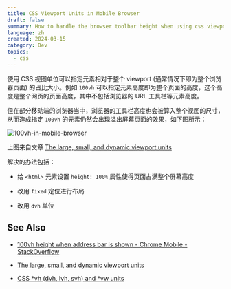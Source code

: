 ```yaml
---
title: CSS Viewport Units in Mobile Browser
draft: false
summary: How to handle the browser toolbar height when using css viewport units
language: zh
created: 2024-03-15
category: Dev
topics:
  - css
---
```


使用 CSS 视图单位可以指定元素相对于整个 viewport (通常情况下即为整个浏览器页面) 的占比大小。例如 `100vh` 可以指定元素高度即为整个页面的高度，这个高度是整个网页的页面高度，其中不包括浏览器的 URL 工具栏等元素高度。

但在部分移动端的浏览器当中，浏览器的工具栏高度也会被算入整个视图的尺寸，从而造成指定 `100vh` 的元素仍然会出现溢出屏幕页面的效果，如下图所示：

![100vh-in-mobile-browser](../../assets/images/journals/css-viewport-units-in-mobile-browser/100vh-in-mobile-browser.png)

上图来自文章 [The large, small, and dynamic viewport units](https://web.dev/blog/viewport-units)

解决的办法包括：

- 给 `<html>` 元素设置 `height: 100%` 属性使得页面占满整个屏幕高度

- 改用 `fixed` 定位进行布局

- 改用 `dvh` 单位

## See Also

- [100vh height when address bar is shown - Chrome Mobile - StackOverflow](https://stackoverflow.com/questions/52848856/100vh-height-when-address-bar-is-shown-chrome-mobile)

- [The large, small, and dynamic viewport units](https://web.dev/blog/viewport-units)

- [CSS \*vh (dvh, lvh, svh) and \*vw units](https://dev.to/frehner/css-vh-dvh-lvh-svh-and-vw-units-27k4)
